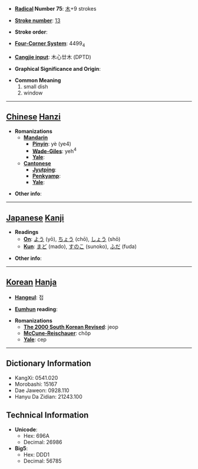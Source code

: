 * '''[[Wiktionary:Chinese radical index| Radical]] Number 75''': [[Wiktionary:Chinese radical index 木|木]]+9 strokes

* '''[[Wiktionary:Chinese total strokes index|Stroke number]]''': [[Wiktionary:Chinese total strokes index 13|13]]

* '''Stroke order''': 

* '''[[Wiktionary:Chinese four corner index|Four-Corner System]]''': 4499<sub>4</sub>

* '''[[Wiktionary:Chinese Cangjie index|Cangjie input]]''': 木心廿木 (DPTD)

* '''Graphical Significance and Origin''': 

* '''Common Meaning'''
*#small dish
*# window


----

== [[Chinese]] [[Hanzi]] ==

* '''Romanizations'''
** '''[[Mandarin]]'''
*** '''[[Pinyin]]''': yè (ye4)
*** '''[[Wade-Giles]]''': yeh<sup>4</sup>
*** '''[[Yale]]''': 
** '''[[Cantonese]]'''
*** '''[[Jyutping]]''':
*** '''[[Penkyamp]]''': 
*** '''[[Yale]]''': 

* '''Other info''': 

----

== [[Japanese]] [[Kanji]] ==

* '''Readings'''
** '''[[On]]''': [[よう]] (yō), [[ちょう]] (chō), [[しょう]] (shō)
** '''[[Kun]]''': [[まど]] (mado), [[すのこ]] (sunoko), [[ふだ]] (fuda)

* '''Other info''':  

----

== [[Korean]] [[Hanja]] ==

* '''[[Hangeul]]''': 접

* '''[[Eumhun]] reading''': 

* '''Romanizations'''
** '''[[The 2000 South Korean Revised Romanization|The 2000 South Korean Revised]]''': jeop
** '''[[McCune-Reischauer]]''': chŏp
** '''[[Yale]]''': cep

----

== Dictionary Information ==

* KangXi: 0541.020
* Morobashi: 15167
* Dae Jaweon: 0928.110
* Hanyu Da Zidian: 21243.100

== Technical Information ==

* '''Unicode''':
** Hex: 696A
** Decimal: 26986
* '''Big5''':
** Hex: DDD1
** Decimal: 56785